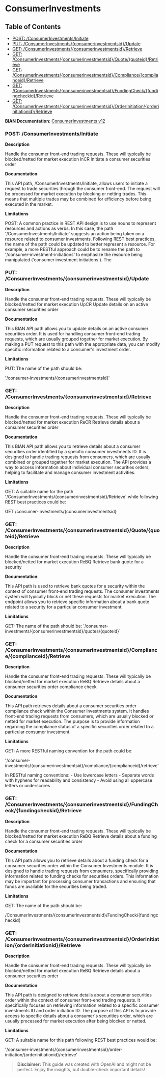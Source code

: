 # ConsumerInvestments

## Table of Contents
- [POST: /ConsumerInvestments/Initiate](#post-/consumerinvestments/initiate)
- [PUT: /ConsumerInvestments/\{consumerinvestmentsid\}/Update](#put-/consumerinvestments/\{consumerinvestmentsid\}/update)
- [GET: /ConsumerInvestments/\{consumerinvestmentsid\}/Retrieve](#get-/consumerinvestments/\{consumerinvestmentsid\}/retrieve)
- [GET: /ConsumerInvestments/\{consumerinvestmentsid\}/Quote/\{quoteid\}/Retrieve](#get-/consumerinvestments/\{consumerinvestmentsid\}/quote/\{quoteid\}/retrieve)
- [GET: /ConsumerInvestments/\{consumerinvestmentsid\}/Compliance/\{complianceid\}/Retrieve](#get-/consumerinvestments/\{consumerinvestmentsid\}/compliance/\{complianceid\}/retrieve)
- [GET: /ConsumerInvestments/\{consumerinvestmentsid\}/FundingCheck/\{fundingcheckid\}/Retrieve](#get-/consumerinvestments/\{consumerinvestmentsid\}/fundingcheck/\{fundingcheckid\}/retrieve)
- [GET: /ConsumerInvestments/\{consumerinvestmentsid\}/OrderInitiation/\{orderinitiationid\}/Retrieve](#get-/consumerinvestments/\{consumerinvestmentsid\}/orderinitiation/\{orderinitiationid\}/retrieve)


**BIAN Documentation:** [ConsumerInvestments v12](https://app.swaggerhub.com/apis/BIAN-3/ConsumerInvestments/12.0.0)

### POST: /ConsumerInvestments/Initiate

**Description**

Handle the consumer front\-end trading requests\. These will typically be blocked/netted for market execution InCR Initiate a consumer securities order

**Documentation**

This API path\, /ConsumerInvestments/Initiate\, allows users to initiate a request to trade securities through the consumer front\-end\. The request will be processed for market execution by blocking or netting trades\. This means that multiple trades may be combined for efficiency before being executed in the market\.

**Limitations**

POST: A common practice in REST API design is to use nouns to represent resources and actions as verbs\. In this case\, the path '/ConsumerInvestments/Initiate' suggests an action being taken on a resource related to consumer investments\. Following REST best practices\, the name of the path could be updated to better represent a resource\. For example\, a more RESTful approach could be to rename the path to '/consumer\-investment\-initiations' to emphasize the resource being manipulated \('consumer investment initiations'\)\. The

### PUT: /ConsumerInvestments/\{consumerinvestmentsid\}/Update

**Description**

Handle the consumer front\-end trading requests\. These will typically be blocked/netted for market execution UpCR Update details on an active consumer securities order

**Documentation**

This BIAN API path allows you to update details on an active consumer securities order\. It is used for handling consumer front\-end trading requests\, which are usually grouped together for market execution\. By making a PUT request to this path with the appropriate data\, you can modify specific information related to a consumer's investment order\.

**Limitations**

PUT: The name of the path should be:

'/consumer\-investments/\{consumerInvestmentsId\}'

### GET: /ConsumerInvestments/\{consumerinvestmentsid\}/Retrieve

**Description**

Handle the consumer front\-end trading requests\. These will typically be blocked/netted for market execution ReCR Retrieve details about a consumer securities order

**Documentation**

This BIAN API path allows you to retrieve details about a consumer securities order identified by a specific consumer investments ID\. It is designed to handle trading requests from consumers\, which are usually combined or grouped together for market execution\. The API provides a way to access information about individual consumer securities orders\, helping to facilitate and manage consumer investment activities\.

**Limitations**

GET: A suitable name for the path '/ConsumerInvestments/\{consumerinvestmentsid\}/Retrieve' while following REST best practices could be:

GET /consumer\-investments/\{consumerinvestmentsid\}

### GET: /ConsumerInvestments/\{consumerinvestmentsid\}/Quote/\{quoteid\}/Retrieve

**Description**

Handle the consumer front\-end trading requests\. These will typically be blocked/netted for market execution ReBQ Retrieve bank quote for a security

**Documentation**

This API path is used to retrieve bank quotes for a security within the context of consumer front\-end trading requests\. The consumer investments system will typically block or net these requests for market execution\. The endpoint allows you to retrieve specific information about a bank quote related to a security for a particular consumer investment\.

**Limitations**

GET: The name of the path should be: \`/consumer\-investments/\{consumerinvestmentsid\}/quotes/\{quoteid\}\`

### GET: /ConsumerInvestments/\{consumerinvestmentsid\}/Compliance/\{complianceid\}/Retrieve

**Description**

Handle the consumer front\-end trading requests\. These will typically be blocked/netted for market execution ReBQ Retrieve details about a consumer securities order compliance check

**Documentation**

This API path retrieves details about a consumer securities order compliance check within the Consumer Investments system\. It handles front\-end trading requests from consumers\, which are usually blocked or netted for market execution\. The purpose is to provide information regarding the compliance status of a specific securities order related to a particular consumer investment\.

**Limitations**

GET: A more RESTful naming convention for the path could be:

'/consumer\-investments/\{consumerinvestmentsid\}/compliance/\{complianceid\}/retrieve'

In RESTful naming conventions:
\- Use lowercase letters
\- Separate words with hyphens for readability and consistency
\- Avoid using all uppercase letters or underscores

### GET: /ConsumerInvestments/\{consumerinvestmentsid\}/FundingCheck/\{fundingcheckid\}/Retrieve

**Description**

Handle the consumer front\-end trading requests\. These will typically be blocked/netted for market execution ReBQ Retrieve details about a funding check for a consumer securities order

**Documentation**

This API path allows you to retrieve details about a funding check for a consumer securities order within the Consumer Investments module\. It is designed to handle trading requests from consumers\, specifically providing information related to funding checks for securities orders\. This information may be important for processing consumer transactions and ensuring that funds are available for the securities being traded\.

**Limitations**

GET: The name of the path should be: 

/ConsumerInvestments/\{consumerinvestmentsid\}/FundingCheck/\{fundingcheckid\}

### GET: /ConsumerInvestments/\{consumerinvestmentsid\}/OrderInitiation/\{orderinitiationid\}/Retrieve

**Description**

Handle the consumer front\-end trading requests\. These will typically be blocked/netted for market execution ReBQ Retrieve details about a consumer securities order

**Documentation**

This API path is designed to retrieve details about a consumer securities order within the context of consumer front\-end trading requests\. It specifically focuses on retrieving information related to a specific consumer investments ID and order initiation ID\. The purpose of this API is to provide access to specific details about a consumer's securities order\, which are usually processed for market execution after being blocked or netted\.

**Limitations**

GET: A suitable name for this path following REST best practices would be:

'/consumer\-investments/\{consumerinvestmentsid\}/order\-initiation/\{orderinitiationid\}/retrieve'

> **Disclaimer:** This guide was created with OpenAI and might not be perfect. Enjoy the insights, but double-check important details!
